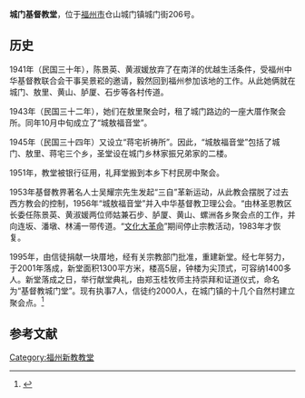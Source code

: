 {{coord|26.000543|N|119.366135|E|display=title}}'''城门基督教堂'''，位于[[福州市|福州市]]仓山城门镇城门街206号。
== 历史 ==
1941年（民国三十年），陈景英、黄淑媛放弃了在南洋的优越生活条件，受福州中华基督教联合会干事吴景崧的邀请，毅然回到福州参加该地的工作。从此她俩就在城门、敖里、黄山、胪厦、石步等各村传道。

1943年（民国三十二年），她们在敖里聚会时，租了城门路边的一座大厝作聚会所。同年10月中旬成立了“城敖福音堂”。

1945年（民国三十四年）又设立“蒋宅祈祷所”。因此，“城敖福音堂”包括了城门、敖里、蒋宅三个乡，圣堂设在城门乡林家振兄弟家的二楼。

1951年，教堂被银行征用，礼拜堂搬到本乡下村民房中聚会。

1953年基督教界著名人士吴耀宗先生发起“三自”革新运动，从此教会摆脱了过去西方教会的控制，1956年“城敖福音堂”并入中华基督教卫理公会。“由林圣恩教区长委任陈景英、黄淑媛两位师姑兼石步、胪厦、黄山、螺洲各乡聚会点的工作，并向连坂、潘墩、林浦一带传道。“[[文化大革命|文化大革命]]”期间停止宗教活动，1983年才恢复。

1995年，由信徒捐献一块厝地，经有关宗教部门批准，重建新堂。经七年努力，于2001年落成，新堂面积1300平方米，楼高5层，钟楼为尖顶式，可容纳1400多人。新堂落成之日，举行献堂典礼，由郑玉桂牧师主持崇拜和证道仪式，命名为“基督教城门堂”。现有执事7人，信徒约2000人，在城门镇的十几个自然村建立聚会点。<ref>{{Cite web|url = http://www.wnee.net/html/zhuantiyanjiu/jidujiaoshixue/20130320/2684.html|title = 仓山基督教教堂概况|accessdate = 2013-03-20|archive-date = 2016-03-06|archive-url = https://web.archive.org/web/20160306085028/http://www.wnee.net/html/zhuantiyanjiu/jidujiaoshixue/20130320/2684.html|dead-url = yes}}</ref>

==参考文献==
<references />[[Category:福州新教教堂|Category:福州新教教堂]]
{{福州教堂}}